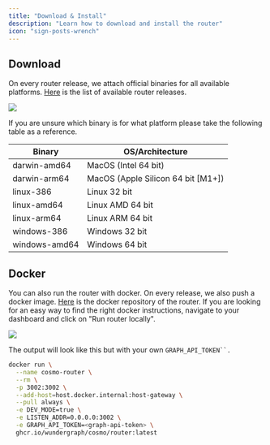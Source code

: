 ```yaml
---
title: "Download & Install"
description: "Learn how to download and install the router"
icon: "sign-posts-wrench"
---
```



## Download

On every router release, we attach official binaries for all available platforms. [Here](https://github.com/wundergraph/cosmo/releases?q=router\&expanded=true) is the list of available router releases.

<Frame caption="The red arrow points to the expandable Assets menu, under which the list of binaries can be found">
  <img src="/images/router/image-1.png" />
</Frame>

If you are unsure which binary is for what platform please take the following table as a reference.

| Binary | OS/Architecture |
|--------|-----------------|
| darwin-amd64 | MacOS (Intel 64 bit) |
| darwin-arm64 | MacOS (Apple Silicon 64 bit [M1+]) |
| linux-386 | Linux 32 bit |
| linux-amd64 | Linux AMD 64 bit |
| linux-arm64 | Linux ARM 64 bit |
| windows-386 | Windows 32 bit |
| windows-amd64 | Windows 64 bit |

## Docker

You can also run the router with docker. On every release, we also push a docker image. [Here](https://github.com/wundergraph/cosmo/pkgs/container/cosmo%2Frouter) is the docker repository of the router. If you are looking for an easy way to find the right docker instructions, navigate to your dashboard and click on "Run router locally".

<Frame caption="Click on the button to copy the docker instructions. Graph name and token are replaced your correct values.">
  <img src="/images/router/image-2.png" />
</Frame>

The output will look like this but with your own `GRAPH_API_TOKEN``.`

```bash
docker run \
  --name cosmo-router \
  --rm \
  -p 3002:3002 \
  --add-host=host.docker.internal:host-gateway \
  --pull always \
  -e DEV_MODE=true \
  -e LISTEN_ADDR=0.0.0.0:3002 \
  -e GRAPH_API_TOKEN=<graph-api-token> \
  ghcr.io/wundergraph/cosmo/router:latest
```
